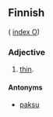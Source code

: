 ==Finnish==
( [[Wiktionary:Finnish_index_o|index O]])

===Adjective===

# [[thin]].

====Antonyms====

* [[paksu]]